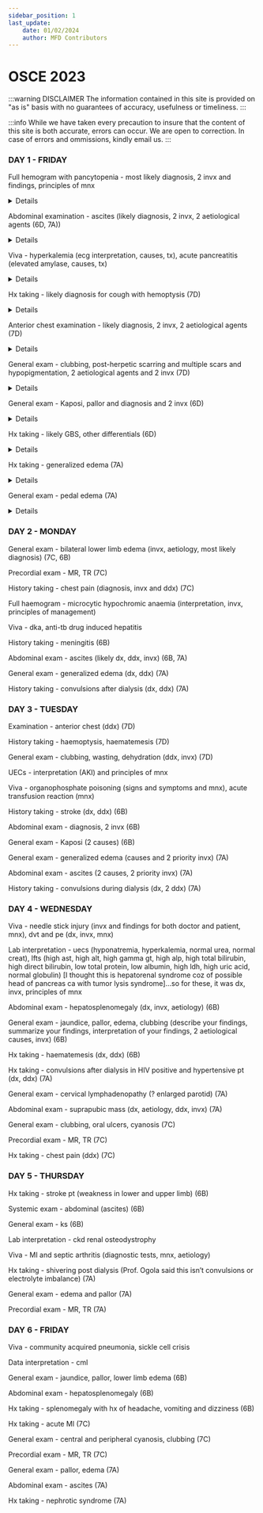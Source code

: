 ```yaml
---
sidebar_position: 1
last_update:
    date: 01/02/2024
    author: MFD Contributors
---
```


# OSCE 2023

:::warning DISCLAIMER
The information contained in this site is provided on "as is" basis with no guarantees of accuracy, usefulness or timeliness.
:::

:::info
While we have taken every precaution to insure that the content of this site is both accurate, errors can occur. We are open to correction. In case of errors and ommissions, kindly email us.
:::

### DAY 1 - FRIDAY

Full hemogram with pancytopenia - most likely diagnosis, 2 invx and findings, principles of mnx

<details>


</details>

Abdominal examination - ascites (likely diagnosis, 2 invx, 2 aetiological agents (6D, 7A))

<details>


</details>

Viva - hyperkalemia (ecg interpretation, causes, tx), acute pancreatitis (elevated amylase, causes, tx)

<details>

Causes for acute pancreatitis: 

- I-Idiopathic 
- G-Gallstones (second most common)
- E-Ethanol (most common)
- T-Trauma
- S-Steroids
- M-Mumps
- A-Autoimmune
- S-Scorpion sting
- H-Hyperlipidemia/Hypercalcemia
- E-ERCP
- D-Drugs eg HCTZ, didanosine, azathioprine

Tx: 
Supportive:
- Airway
- Breathing - oxygen supplementation via NRM if SpO2 below 90%
- Circulation - IV fluids (crystalloids) to maintain urine output at 0.5ml/kg/hr for 24-48 hours
- Disability - Pain control. Opioids are safe and effective at providing pain control in patients with acute pancreatitis.  Hydromorphone or fentanyl (intravenous) may be used for pain relief in acute pancreatitis. Meperidine has been favored over morphine for analgesia in pancreatitis because studies showed that morphine caused an increase in sphincter of Oddi pressure. 
- Monitoring of vitals closely for 24-48 hours. Urine output should be measured hourly and fluids should be titrated to maintain urine output (more than 0.5 to 1 mls/kg/hour). Electrolyte should be monitored for 48 to 72 hours, hypocalcemia and hypomagnesemia should be corrected.
- Nutritional support - Mild pancreatitis can often be managed with intravenous hydration alone since recovery occurs rapidly, allowing patients to resume an oral diet within a week. Nasojejunal feeding for severe pancreatitis if unlikely to resume feeding over 5-7 days. Prefered over TPN. 
- Antibiotics - not routinely recommended. Only used in suspected infected pancreactic necrosis.

Definitive:
- Treat the underlying cause
Non-operative:
- Withdraw or change the offending drug
Operative:
- Laparoscopic cholecystectomy
- ERCP - gallstones pancreatitis.cholecystectomy should be performed after recovery for patients with gallstones pancreatitis.
- Pancreatectomy
- Treat hypercalcemia and hypertriglyceridemia

</details>

Hx taking - likely diagnosis for cough with hemoptysis (7D)

<details>
- Onset of cough, amount of blood in sputum, foul-smelling sputum, worse in the morning or evening, exacerbating factors
- associated fever, night sweats, weight loss, GBW
- associated chest pain(SOCRATES), difficulty in breathing, shortness of breath, fast breathing, orthopnea, PND
- Hx of contact with a TB patient, RVD status
- Hx of smoking, alcohol use, drug use (anticoagulants)
- Hx of cancer in the family, exposure to asbestos
- Hx of palpitations, easy fatigability, dizziness, syncope, headache
- Hx of lower back pain

Likely diagnosis - lung ca

</details>

Anterior chest examination - likely diagnosis, 2 invx, 2 aetiological agents (7D)

<details>



</details>

General exam - clubbing, post-herpetic scarring and multiple scars and hypopigmentation, 2 aetiological agents and 2 invx (7D)

<details>
Clubbing:
- C - Cyanotic heart disease, Cystic fibrosis
- L - Lung cancer, lung abscess
- U - Ulcerative colitis
- B - Bronchiectasis
- B - Bening mesothelioma
- I - Infective endocarditis
- I - Idiopathic lung fibrosis
- N - Neurogenic tumors
- G - GIT disease

Atielogical agents:
- Lung abscess: Klebsiella pneumonia, Staphylococcus aureus

Investigations:
- CBC 
- Sputum for MCS
- CXR

</details>

General exam - Kaposi, pallor and diagnosis and 2 invx (6D)

<details>

Investigations:
- HIV screening - PCR viral load and CD4 count
- Cutaneous skin biopsy

</details>

Hx taking - likely GBS, other differentials (6D)

<details>
History of present illness:
- onset of symptoms, progression (ascending or descending), pins and needles sensation, lower back pain
- Associating factors: fever, night sweats, weight loss
- Hx of contact to a TB patient
- RVD status
- Prior hx of URTI infection: cough, DIB
- Prior hx of GIT infection: bloody diarrhea, loose motions, vomiting, decreased appetite
- Stool or urinary symptoms: incontinence
- Hx of trauma
- RVD status

Dx: GBS, transverse myelitis, TB

</details>

Hx taking - generalized edema (7A)

<details>

Onset

CVS:
- Orthopnea, PND, easy fatigability, palpitations, DIB
- Dizziness, syncope

GIT:
- Yellowness of the eyes, pruritus, vomiting blood
- Change in bowel habits, color of stool, mucoid, bloody

Renal:
- Urinary frequency, volume, color, dysuria,

- Hx of night sweats, fever, unintentional weight loss
- Smoking and alcohol use

PMH
- NKFDA
- Hx of DM, HTN
- Family hx of malignancy, heart failure

</details>

General exam - pedal edema (7A)

<details>

JACCLOWD and vitals

</details>

### DAY 2 - MONDAY

General exam - bilateral lower limb edema (invx, aetiology, most likely diagnosis) (7C, 6B)

Precordial exam - MR, TR (7C)

History taking - chest pain (diagnosis, invx and ddx) (7C)

Full haemogram - microcytic hypochromic anaemia (interpretation, invx, principles of management)

Viva - dka, anti-tb drug induced hepatitis

History taking - meningitis (6B)

Abdominal exam - ascites (likely dx, ddx, invx) (6B, 7A)

General exam - generalized edema (dx, ddx) (7A)

History taking - convulsions after dialysis (dx, ddx) (7A)

### DAY 3 - TUESDAY

Examination - anterior chest (ddx) (7D)

History taking - haemoptysis, haematemesis (7D)

General exam - clubbing, wasting, dehydration (ddx, invx) (7D)

UECs - interpretation (AKI) and principles of mnx

Viva - organophosphate poisoning (signs and symptoms and mnx), acute transfusion reaction (mnx)

History taking - stroke (dx, ddx) (6B)

Abdominal exam - diagnosis, 2 invx (6B)

General exam - Kaposi (2 causes) (6B)

General exam - generalized edema (causes and 2 priority invx) (7A)

Abdominal exam - ascites (2 causes, 2 priority invx) (7A)

History taking - convulsions during dialysis (dx, 2 ddx) (7A)

### DAY 4 - WEDNESDAY

Viva - needle stick injury (invx and findings for both doctor and patient, mnx), dvt and pe (dx, invx, mnx)

Lab interpretation - uecs (hyponatremia, hyperkalemia, normal urea, normal creat), lfts (high ast, high alt, high gamma gt, high alp, high total bilirubin, high direct bilirubin, low total protein, low albumin, high ldh, high uric acid, normal globulin) [I thought this is hepatorenal syndrome coz of possible head of pancreas ca with tumor lysis syndrome]…so for these, it was dx, invx, principles of mnx

Abdominal exam - hepatosplenomegaly (dx, invx, aetiology) (6B)

General exam - jaundice, pallor, edema, clubbing (describe your findings, summarize your findings, interpretation of your findings, 2 aetiological causes, invx) (6B)

Hx taking - haematemesis (dx, ddx) (6B)

Hx taking - convulsions after dialysis in HIV positive and hypertensive pt (dx, ddx) (7A)

General exam - cervical lymphadenopathy (? enlarged parotid) (7A)

Abdominal exam - suprapubic mass (dx, aetiology, ddx, invx) (7A)

General exam - clubbing, oral ulcers, cyanosis (7C)

Precordial exam - MR, TR (7C)

Hx taking - chest pain (ddx) (7C)

### DAY 5 - THURSDAY

Hx taking - stroke pt (weakness in lower and upper limb) (6B)

Systemic exam - abdominal (ascites) (6B)

General exam - ks (6B)

Lab interpretation - ckd renal osteodystrophy

Viva - MI and septic arthritis (diagnostic tests, mnx, aetiology)

Hx taking - shivering post dialysis (Prof. Ogola said this isn’t convulsions or electrolyte imbalance) (7A)

General exam - edema and pallor (7A)

Precordial exam - MR, TR (7A)

### DAY 6 - FRIDAY

Viva - community acquired pneumonia, sickle cell crisis

Data interpretation - cml

General exam - jaundice, pallor, lower limb edema (6B)

Abdominal exam - hepatosplenomegaly (6B)

Hx taking - splenomegaly with hx of headache, vomiting and dizziness (6B)

Hx taking - acute MI (7C)

General exam - central and peripheral cyanosis, clubbing (7C)

Precordial exam - MR, TR (7C)

General exam - pallor, edema (7A)

Abdominal exam - ascites (7A)

Hx taking - nephrotic syndrome (7A)
